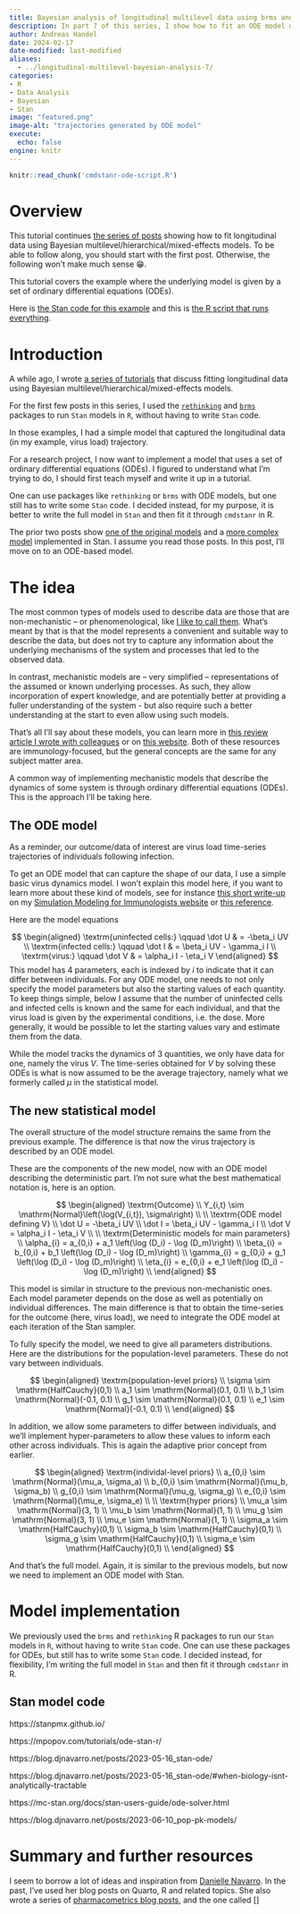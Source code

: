 ```yaml
---
title: Bayesian analysis of longitudinal multilevel data using brms and rethinking - part 7  
description: In part 7 of this series, I show how to fit an ODE model using Stan.
author: Andreas Handel
date: 2024-02-17
date-modified: last-modified
aliases: 
  - ../longitudinal-multilevel-bayesian-analysis-7/
categories: 
- R
- Data Analysis
- Bayesian
- Stan
image: "featured.png"
image-alt: "trajectories generated by ODE model"
execute:
  echo: false
engine: knitr
---
```




```r
knitr::read_chunk('cmdstanr-ode-script.R')
```

# Overview

This tutorial continues [the series of posts](/posts/2022-02-22-longitudinal-multilevel-bayes-1/)
showing how to fit longitudinal data using Bayesian multilevel/hierarchical/mixed-effects models. To be able to follow along, you should start with the first post. Otherwise, the following won't make much sense 😁.

This tutorial covers the example where the underlying model is given by a set of ordinary differential equations (ODEs).

Here is [the Stan code for this example](stancode-ode.stan) and this is [the R script that runs everything](cmdstanr-ode-script.R).


# Introduction

A while ago, I wrote [a series of tutorials](/posts/2022-02-22-longitudinal-multilevel-bayes-1/) that discuss fitting longitudinal data using Bayesian multilevel/hierarchical/mixed-effects models.

For the first few posts in this series, I used the [`rethinking`](/posts/2022-02-22-longitudinal-multilevel-bayes-2/) and [`brms`](/posts/2022-02-22-longitudinal-multilevel-bayes-3/) packages to run `Stan` models in `R`, without having to write `Stan` code. 

In those examples, I had a simple model that captured the longitudinal data (in my example, virus load) trajectory.

For a research project, I now want to implement a model that uses a set of ordinary differential equations (ODEs). I figured to understand what I'm trying to do, I should first teach myself and write it up in a tutorial. 

One can use packages like `rethinking` or `brms` with ODE models, but one still has to write some `Stan` code. I decided instead, for my purpose, it is better to write the full model in `Stan` and then fit it through `cmdstanr` in R.

The prior two posts show [one of the original models](/posts/2024-02-15-longitudinal-multilevel-bayes-5/) and a [more complex model](/posts/2024-02-16-longitudinal-multilevel-bayes-6/) implemented in Stan. I assume you read those posts. In this post, I'll move on to an ODE-based model.




# The idea

The most common types of models used to describe data are those that are non-mechanistic -- or phenomenological, like [I like to call them](https://www.nature.com/articles/s41577-019-0235-3). What's meant by that is that the model represents a convenient and suitable way to describe the data, but does not try to capture any information about the underlying mechanisms of the system and processes that led to the observed data.

In contrast, mechanistic models are -- very simplified -- representations of the assumed or known underlying processes. As such, they allow incorporation of expert knowledge, and are potentially better at providing a fuller understanding of the system - but also require such a better understanding at the start to even allow using such models. 

That's all I'll say about these models, you can learn more in [this review article I wrote with colleagues](https://www.nature.com/articles/s41577-019-0235-3) or on [this website](https://andreashandel.github.io/SMIcourse/). Both of these resources are immunology-focused, but the general concepts are the same for any subject matter area.

A common way of implementing mechanistic models that describe the dynamics of some system is through ordinary differential equations (ODEs). This is the approach I'll be taking here.


## The ODE model

As a reminder, our outcome/data of interest are virus load time-series trajectories of individuals following infection.

To get an ODE model that can capture the shape of our data, I use a simple basic virus dynamics model. I won't explain this model here, if you want to learn more about these kind of models, see for instance [this short write-up](https://andreashandel.github.io/SMIcourse/A_Few_Simple_Models.html#Simple_Viral_Infection_Model) on my [Simulation Modeling for Immunologists website](https://andreashandel.github.io/SMIcourse/) or [this reference](https://www.nature.com/articles/nri700).

Here are the model equations

$$
\begin{aligned}
\textrm{uninfected cells:} \qquad  \dot U & = -\beta_i UV \\ 
\textrm{infected cells:} \qquad  \dot I & = \beta_i UV - \gamma_i I \\
\textrm{virus:} \qquad  \dot V & = \alpha_i I - \eta_i V
\end{aligned}
$$
This model has 4 parameters, each is indexed by $i$ to indicate that it can differ between individuals. For any ODE model, one needs to not only specify the model parameters but also the starting values of each quantity. To keep things simple, below I assume that the number of uninfected cells and infected cells is known and the same for each individual, and that the virus load is given by the experimental conditions, i.e. the dose. More generally, it would be possible to let the starting values vary and estimate them from the data.

While the model tracks the dynamics of 3 quantities, we only have data for one, namely the virus $V$. The time-series obtained for $V$ by solving these ODEs is what is now assumed to be the average trajectory, namely what we formerly called $\mu$ in the statistical model.


## The new statistical model

The overall structure of the model structure remains the same from the previous example. The difference is that now the virus trajectory is described by an ODE model.

These are the components of the new model, now with an ODE model describing the deterministic part.
I'm not sure what the best mathematical notation is, here is an option.

$$
\begin{aligned}
\textrm{Outcome} \\
Y_{i,t}   \sim \mathrm{Normal}\left(\log(V_{i,t}), \sigma\right) \\
\\
\textrm{ODE model defining V} \\
\dot U  = -\beta_i UV \\ 
\dot I  = \beta_i UV - \gamma_i I \\
\dot V  = \alpha_i I - \eta_i V \\
\\
\textrm{Deterministic models for main parameters} \\
\alpha_{i}   =  a_{0,i} + a_1 \left(\log (D_i) - \log (D_m)\right)  \\
\beta_{i}   =  b_{0,i} + b_1 \left(\log (D_i) - \log (D_m)\right) \\
\gamma_{i}   =  g_{0,i} + g_1 \left(\log (D_i) - \log (D_m)\right) \\
\eta_{i}   =  e_{0,i} + e_1 \left(\log (D_i) - \log (D_m)\right) \\
\end{aligned}
$$

This model is similar in structure to the previous non-mechanistic ones. Each model parameter depends on the dose as well as potentially on individual differences. The main difference is that to obtain the time-series for the outcome (here, virus load), we need to integrate the ODE model at each iteration of the Stan sampler.


To fully specify the model, we need to give all parameters distributions. 
Here are the distributions for the population-level parameters. These do not vary between individuals.


$$
\begin{aligned}
\textrm{population-level priors} \\
\sigma  \sim \mathrm{HalfCauchy}(0,1)  \\
a_1 \sim \mathrm{Normal}(0.1, 0.1) \\
b_1 \sim \mathrm{Normal}(-0.1, 0.1) \\
g_1 \sim \mathrm{Normal}(0.1, 0.1) \\
e_1 \sim \mathrm{Normal}(-0.1, 0.1) \\
\end{aligned}
$$


In addition, we allow some parameters to differ between individuals, and we'll implement hyper-parameters to allow these values to inform each other across individuals. This is again the adaptive prior concept from earlier.


$$
\begin{aligned}
\textrm{individal-level priors} \\
a_{0,i} \sim \mathrm{Normal}(\mu_a, \sigma_a) \\
b_{0,i}  \sim \mathrm{Normal}(\mu_b, \sigma_b) \\
g_{0,i} \sim \mathrm{Normal}(\mu_g, \sigma_g) \\
e_{0,i}  \sim \mathrm{Normal}(\mu_e, \sigma_e) \\
\\
\textrm{hyper priors} \\
\mu_a  \sim \mathrm{Normal}(3, 1) \\
\mu_b  \sim \mathrm{Normal}(1, 1) \\
\mu_g  \sim \mathrm{Normal}(3, 1) \\
\mu_e  \sim \mathrm{Normal}(1, 1) \\
\sigma_a  \sim \mathrm{HalfCauchy}(0,1)  \\
\sigma_b  \sim \mathrm{HalfCauchy}(0,1)  \\
\sigma_g  \sim \mathrm{HalfCauchy}(0,1)  \\
\sigma_e  \sim \mathrm{HalfCauchy}(0,1)  \\
\end{aligned}
$$

And that's the full model. Again, it is similar to the previous models, but now we need to implement an ODE model with Stan. 



# Model implementation



We previously used the `brms` and `rethinking` R packages to run our `Stan` models in `R`, without having to write `Stan` code. One can use these packages for ODEs, but still has to write some `Stan` code. I decided instead, for flexibility, I'm writing the full model in `Stan` and then fit it through `cmdstanr` in R.



## Stan model code

https://stanpmx.github.io/

https://mpopov.com/tutorials/ode-stan-r/

https://blog.djnavarro.net/posts/2023-05-16_stan-ode/

https://blog.djnavarro.net/posts/2023-05-16_stan-ode/#when-biology-isnt-analytically-tractable

https://mc-stan.org/docs/stan-users-guide/ode-solver.html


https://blog.djnavarro.net/posts/2023-06-10_pop-pk-models/




# Summary and further resources

I seem to borrow a lot of ideas and inspiration from [Danielle Navarro](https://djnavarro.net/). In the past, I've used her blog posts on Quarto, R and related topics. She also wrote a series of [pharmacometrics blog posts](https://blog.djnavarro.net/#category=Pharmacometrics), and the one called [] 








